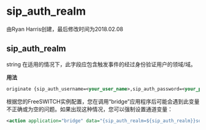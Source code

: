 # sip_auth_realm

由Ryan Harris创建，最后修改时间为2018.02.08

## sip_auth_realm

string 在适用的情况下，此字段应包含触发事件的经过身份验证用户的领域/域。

**用法**

```xml
originate {sip_auth_username=<your_user_name>,sip_auth_password=<your_password>}sofia/external/1xxxxxxx@12.34.56.78 &echo
```

根据您的FreeSWITCH实例配置，您在调用“bridge”应用程序后可能会遇到此变量不正确或为空的问题。如果出现这种情况，您可以强制设置通道变量：

```xml
<action application="bridge" data="{sip_auth_realm=${sip_auth_realm}}sofia/gateway/external/2000"/>
```
